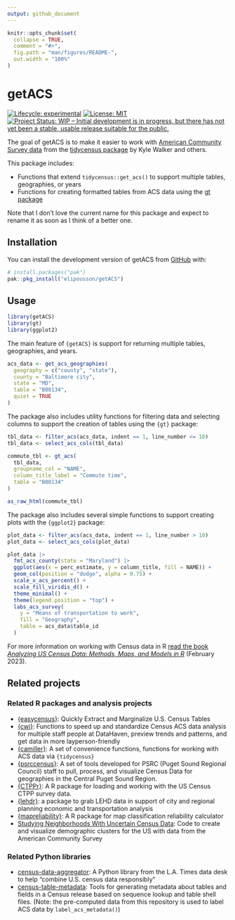 ```yaml
---
output: github_document
---
```


<!-- README.md is generated from README.Rmd. Please edit that file -->

```r
knitr::opts_chunk$set(
  collapse = TRUE,
  comment = "#>",
  fig.path = "man/figures/README-",
  out.width = "100%"
)
```

# getACS

<!-- badges: start -->

[![Lifecycle: experimental](https://img.shields.io/badge/lifecycle-experimental-orange.svg)](https://lifecycle.r-lib.org/articles/stages.html#experimental)
[![License: MIT](https://img.shields.io/badge/License-MIT-yellow.svg)](https://opensource.org/licenses/MIT)
[![Project Status: WIP -- Initial development is in progress, but there has not yet been a stable, usable release suitable for the public.](https://www.repostatus.org/badges/latest/wip.svg)](https://www.repostatus.org/#wip)

<!-- badges: end -->

The goal of getACS is to make it easier to work with [American Community Survey data](https://www.census.gov/programs-surveys/acs) from the [tidycensus package](https://walker-data.com/tidycensus/) by Kyle Walker and others.

This package includes:

-   Functions that extend `tidycensus::get_acs()` to support multiple tables, geographies, or years
-   Functions for creating formatted tables from ACS data using the [gt package](https://gt.rstudio.com/)

Note that I don't love the current name for this package and expect to rename it as soon as I think of a better one.

## Installation

You can install the development version of getACS from [GitHub](https://github.com/) with:

``` r
# install.packages("pak")
pak::pkg_install("elipousson/getACS")
```

## Usage

```r
library(getACS)
library(gt)
library(ggplot2)
```

The main feature of `{getACS}` is support for returning multiple tables, geographies, and years.

```r
acs_data <- get_acs_geographies(
  geography = c("county", "state"),
  county = "Baltimore city",
  state = "MD",
  table = "B08134",
  quiet = TRUE
)
```

The package also includes utility functions for filtering data and selecting columns to support the creation of tables using the `{gt}` package:

```r
tbl_data <- filter_acs(acs_data, indent == 1, line_number <= 10)
tbl_data <- select_acs_cols(tbl_data)

commute_tbl <- gt_acs(
  tbl_data,
  groupname_col = "NAME",
  column_title_label = "Commute time",
  table = "B08134"
)

as_raw_html(commute_tbl)
```

The package also includes several simple functions to support creating plots with the `{ggplot2}` package:

```r
plot_data <- filter_acs(acs_data, indent == 1, line_number > 10)
plot_data <- select_acs_cols(plot_data)

plot_data |>
  fmt_acs_county(state = "Maryland") |>
  ggplot(aes(x = perc_estimate, y = column_title, fill = NAME)) +
  geom_col(position = "dodge", alpha = 0.75) +
  scale_x_acs_percent() +
  scale_fill_viridis_d() +
  theme_minimal() +
  theme(legend.position = "top") +
  labs_acs_survey(
    y = "Means of transportation to work",
    fill = "Geography",
    table = acs_data$table_id
  )
```

For more information on working with Census data in R [read the book *Analyzing US Census Data: Methods, Maps, and Models in R*](https://walker-data.com/census-r) (February 2023).

## Related projects

### Related R packages and analysis projects

-   [{easycensus}](https://github.com/CoryMcCartan/easycensus): Quickly Extract and Marginalize U.S. Census Tables
-   [{cwi}](https://ct-data-haven.github.io/cwi/): Functions to speed up and standardize Census ACS data analysis for multiple staff people at DataHaven, preview trends and patterns, and get data in more layperson-friendly
-   [{camiller}](https://camille-s.github.io/camiller/): A set of convenience functions, functions for working with ACS data via `{tidycensus}`
-   [{psrccensus}](https://psrc.github.io/psrccensus/): A set of tools developed for PSRC (Puget Sound Regional Council) staff to pull, process, and visualize Census Data for geographies in the Central Puget Sound Region.
-   [{CTPPr}](https://github.com/Westat-Transportation/CTPPr): A R package for loading and working with the US Census CTPP survey data.
-   [{lehdr}](https://github.com/jamgreen/lehdr): a package to grab LEHD data in support of city and regional planning economic and transportation analysis
-   [{mapreliability}](https://github.com/austensen/mapreliability): A R package for map classification reliability calculator
-   [Studying Neighborhoods With Uncertain Census Data](https://github.com/geoss/acs_demographic_clusters): Code to create and visualize demographic clusters for the US with data from the American Community Survey

### Related Python libraries

- [census-data-aggregator](https://github.com/datadesk/census-data-aggregator): A Python library from the L.A. Times data desk to help "combine U.S. census data responsibly"
- [census-table-metadata](https://github.com/censusreporter/census-table-metadata): Tools for generating metadata about tables and fields in a Census release based on sequence lookup and table shell files. (Note: the pre-computed data from this repository is used to label ACS data by `label_acs_metadata()`)
